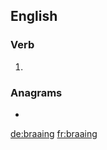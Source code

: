 ==English==

===Verb===
{{head|en|present participle}}

# {{present participle of|braai|lang=en|nocat=1}}

===Anagrams===
* {{l|en|bargain}}

[[de:braaing]]
[[fr:braaing]]